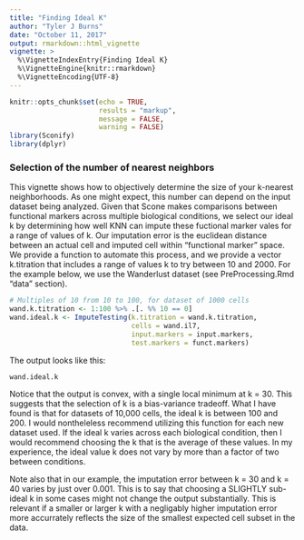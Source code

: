 ```yaml
---
title: "Finding Ideal K"
author: "Tyler J Burns"
date: "October 11, 2017"
output: rmarkdown::html_vignette
vignette: >
  %\VignetteIndexEntry{Finding Ideal K}
  %\VignetteEngine{knitr::rmarkdown}
  %\VignetteEncoding{UTF-8}
---
```


```r
knitr::opts_chunk$set(echo = TRUE, 
                      results = "markup", 
                      message = FALSE, 
                      warning = FALSE)
library(Sconify)
library(dplyr)
```

### Selection of the number of nearest neighbors
This vignette shows how to objectively determine the size of your k-nearest 
neighborhoods. As one might expect, this number can depend on the input dataset 
being analyzed. Given that Scone makes comparisons between functional markers 
across multiple biological conditions, we select our ideal k by determining how 
well KNN can impute these fuctional marker vales for a range of values of k. 
Our imputation error is the euclidean distance between an actual cell and 
imputed cell within "functional marker" space. We  provide a function to 
automate this process, and we provide a vector k.titration that includes a 
range of values k to try between 10 and 2000. For the example below, we use 
the Wanderlust dataset (see PreProcessing.Rmd "data" section). 

```r
# Multiples of 10 from 10 to 100, for dataset of 1000 cells
wand.k.titration <- 1:100 %>% .[. %% 10 == 0] 
wand.ideal.k <- ImputeTesting(k.titration = wand.k.titration, 
                              cells = wand.il7, 
                              input.markers = input.markers, 
                              test.markers = funct.markers)
```

The output looks like this:
```r
wand.ideal.k
```

Notice that the output is convex, with a single local minimum at k = 30. This 
suggests that the selection of k is a bias-variance tradeoff. What I have found 
is that for datasets of 10,000 cells, the ideal k is between 100 and 200. I 
would nontheleless recommend utilizing this function for each new dataset used. 
If the ideal k varies across each biological condition, then I would recommend 
choosing the k that is the average of these values. In my experience, the ideal 
value k does not vary by more than a factor of two between conditions. 

Note also that in our example, the imputation error between k = 30 and k = 40 
varies by just over 0.001. This is to say that choosing a SLIGHTLY sub-ideal 
k in some cases might not change the output substantially. This is relevant if 
a smaller or larger k with a negligably higher imputation error more 
accurrately reflects the size of the smallest expected cell subset in the data. 
